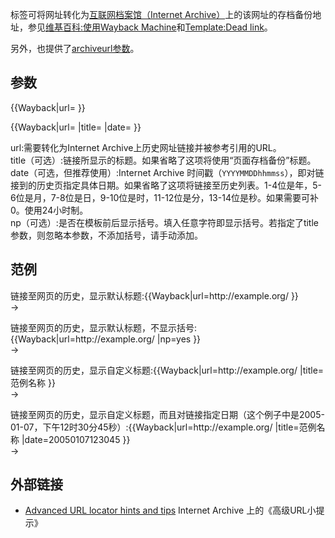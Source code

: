 {{Documentation subpage}}
{{High-use|186000}}

{{tl|{{PAGENAME}}}}标签可将网址转化为[[互联网档案馆|互联网档案馆（Internet Archive）]]上的该网址的存档备份地址，参见[[维基百科:使用Wayback Machine]]和[[Template:Dead link]]。

另外，{{tl|Cite web}}也提供了[[Template:Cite web#选填参数|archiveurl参数]]。

== 参数 ==
<nowiki>{{Wayback|url= }}</nowiki>

<nowiki>{{Wayback|url= |title= |date= }}</nowiki>

;url:需要转化为Internet Archive上历史网址链接并被参考引用的URL。
;title<span style="font-weight:normal;">（可选）</span>:链接所显示的标题。如果省略了这项将使用“页面存档备份”标题。
;date<span style="font-weight:normal;">（可选，但推荐使用）</span>:Internet Archive 时间戳（<code>YYYYMMDDhhmmss</code>），即对链接到的历史页指定具体日期。如果省略了这项将链接至历史列表。1-4位是年，5-6位是月，7-8位是日，9-10位是时，11-12位是分，13-14位是秒。如果需要可补0。使用24小时制。
;np<span style="font-weight:normal;">（可选）</span>:是否在模板前后显示括号。填入任意字符即显示括号。若指定了title参数，则忽略本参数，不添加括号，请手动添加。

== 范例 ==
;链接至网页的历史，显示默认标题:<nowiki>{{Wayback|url=http://example.org/ }}</nowiki><br />→ <span style="background:white">{{Wayback|url=http://example.org/ }}</span>

;链接至网页的历史，显示默认标题，不显示括号:<nowiki>{{Wayback|url=http://example.org/ |np=yes }}</nowiki><br />→ <span style="background:white">{{Wayback|url=http://example.org/ |np=yes }}</span>

;链接至网页的历史，显示自定义标题:<nowiki>{{Wayback|url=http://example.org/ |title=范例名称 }}</nowiki><br />→ <span style="background:white">{{Wayback|url=http://example.org/ |title=范例名称 }}</span>

;链接至网页的历史，显示自定义标题，而且对链接指定日期（这个例子中是2005-01-07，下午12时30分45秒）:<nowiki>{{Wayback|url=http://example.org/ |title=范例名称 |date=20050107123045 }}</nowiki><br />→ <span style="background:white">{{Wayback|url=http://example.org/ |title=范例名称 |date=20050107123045 }}</span>

== 外部链接 ==
* [http://web.archive.org/collections/web/advanced.html Advanced URL locator hints and tips] Internet Archive 上的《高级URL小提示》

<includeonly>{{Sandbox other||
<!-- 本行下加入模板的分類，跨維基連結加入Wikidata（參見[[Wikipedia:Wikidata]]） -->
[[Category:互联网档案馆模板]]
}}</includeonly>